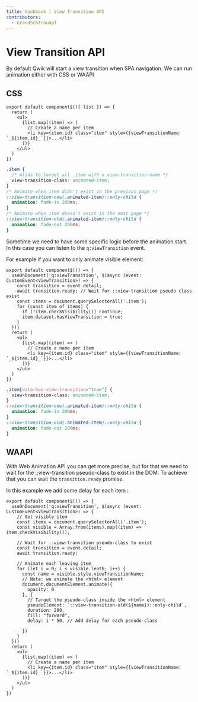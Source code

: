 ```yaml
---
title: Cookbook | View Transition API
contributors:
  - GrandSchtroumpf
---
```


# View Transition API
By default Qwik will start a view transition when SPA navigation. We can run animation either with CSS or WAAPI

## CSS
```tsx
export default component$(({ list }) => {
  return (
    <ul>
      {list.map((item) => (
        // Create a name per item
        <li key={item.id} class="item" style={{viewTransitionName: `_${item.id}_`}}>...</li>
      ))}
    </ul>
  )
})
```

```css
.item {
  /* Alias to target all .item with a view-transition-name */
  view-transition-class: animated-item;
}
/* Animate when item didn't exist in the previous page */
::view-transition-new(.animated-item)::only-child {
  animation: fade-in 200ms;
}
/* Animate when item doesn't exist in the next page */
::view-transition-old(.animated-item)::only-child {
  animation: fade-out 200ms;
}
```

Sometime we need to have some specific logic before the animation start. In this case you can listen to the `q:viewTransition` event.

For example if you want to only animate visible element:
```tsx
export default component$(() => {
  useOnDocument('q:viewTransition', $(async (event: CustomEvent<ViewTransition>) => {
    const transition = event.detail;
    await transition.ready; // Wait for ::view-transition pseudo class exist
    const items = document.querySelectorAll('.item');
    for (const item of items) {
      if (!item.checkVisibility()) continue;
      item.dataset.hasViewTransition = true;
    }
  }))
  return (
    <ul>
      {list.map((item) => (
        // Create a name per item
        <li key={item.id} class="item" style={{viewTransitionName: `_${item.id}_`}}>...</li>
      ))}
    </ul>
  )
})
```

```css
.item[data-has-view-transition="true"] {
  view-transition-class: animated-item;
}
::view-transition-new(.animated-item)::only-child {
  animation: fade-in 200ms;
}
::view-transition-old(.animated-item)::only-child {
  animation: fade-out 200ms;
}
```

## WAAPI
With Web Animation API you can get more precise, but for that we need to wait for the ::view-transition pseudo-class to exist in the DOM. To achieve that you can wait the `transition.ready` promise.

In this example we add some delay for each item :
```tsx
export default component$(() => {
  useOnDocument('q:viewTransition', $(async (event: CustomEvent<ViewTransition>) => {
    // Get visible item
    const items = document.querySelectorAll('.item');
    const visible = Array.from(items).map((item) => item.checkVisibility());

    // Wait for ::view-transition pseudo-class to exist
    const transition = event.detail;
    await transition.ready; 

    // Animate each leaving item
    for (let i = 0; i < visible.lenth; i++) {
      const name = visible.style.viewTransitionName;
      // Note: we animate the <html> element
      document.documentElement.animate({
        opacity: 0
      }, {
        // Target the pseudo-class inside the <html> element
        pseudoElement: `::view-transition-old(${name})::only-child`,
        duration: 200,
        fill: "forward",
        delay: i * 50, // Add delay for each pseudo-class

      })
    }
  }))
  return (
    <ul>
      {list.map((item) => (
        // Create a name per item
        <li key={item.id} class="item" style={{viewTransitionName: `_${item.id}_`}}>...</li>
      ))}
    </ul>
  )
})
```